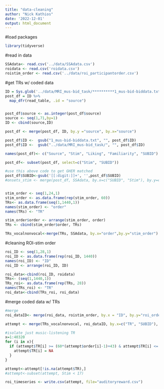 ```yaml
---
title: "data-cleaning"
author: "Nick Kathios"
date: '2022-12-01'
output: html_document
---
```

#load packages 
```r
library(tidyverse)
```
#read in data
```r
SSAdata<- read.csv('../data/SSAdata.csv')
roidata <- read.csv('roidata.csv')
roistim_order <- read.csv('../data/roi_participantorder.csv')
```

#get TRs w/ coded data
```r
ID = Sys.glob('../data/MRI_mus-bid_task/**********1_mus-bid-biddata.txt')
post_df = ID %>% 
  map_dfr(read_table, .id = "source")


post_df$source <- as.integer(post_df$source)
source <- seq(1,71,by=1)
ID <- cbind(source,ID)

post_df <- merge(post_df, ID, by.y ="source", by.x="source") 

post_df$ID <-  gsub("1_mus-bid-biddata.txt", "", post_df$ID)
post_df$ID <-  gsub("../data/MRI_mus-bid_task/", "", post_df$ID)

names(post_df)<- c("Source", "Stim", "Liking", "Familiarity", "SUBID")

post_df<- subset(post_df, select=c("Stim", "SUBID"))

#use this above code to get GHER matched
post_df$SUBID<-gsub('[[:digit:]]+', '',post_df$SUBID)
#onsets_stim <- merge(post_df, SSAdata, by.x=c("SUBID", "Stim"), by.y=c("SUBID", "stim_number"))


stim_order <- seq(1,24,1)
stim_order <- as.data.frame(rep(stim_order, 60))
TRs<- as.data.frame(seq(1,1440,1))
names(stim_order) <- "order"
names(TRs) <- "TR"

stim_order$order <- arrange(stim_order, order)
TRs <- cbind(stim_order$order, TRs)

TRs_vocalnonvocal<-merge(TRs, SSAdata, by.x="order",by.y="stim_order")
```

#cleaning ROI-stim order
```r
roi_ID <- seq(1,28,1)
roi_ID <- as.data.frame(rep(roi_ID, 1440))
names(roi_ID) <- "ID"
roi_ID <- arrange(roi_ID, ID)

roi_data<-cbind(roi_ID, roidata)
TRs<- (seq(1,1440,1))
TRs_roi<- as.data.frame(rep(TRs, 28))
names(TRs_roi) <- "TR"
roi_data<-cbind(TRs_roi, roi_data)
```

#merge coded data w/ TRs
```r
#merge
roi_dataID<- merge(roi_data, roistim_order, by.x = "ID", by.y="roi_order")

attempt <- merge(TRs_vocalnonvocal, roi_dataID, by.x=c("TR", "SUBID"), by.y=c("TR","SUBID"))

#isolate just music-listening TR
x=1:40320
for (i in x){
  if (attempt$TR[i] >= (60*(attempt$order[i]-1)+43) & attempt$TR[i] <= (60*(attempt$order[i]-1)+60)){
    attempt$TR[i] = NA
  }
}

attempt<-attempt[!is.na(attempt$TR),]
#attempt<-subset(attempt, Stim < 17)

roi_timeseries <- write.csv(attempt, file="auditoryreward.csv")
```

